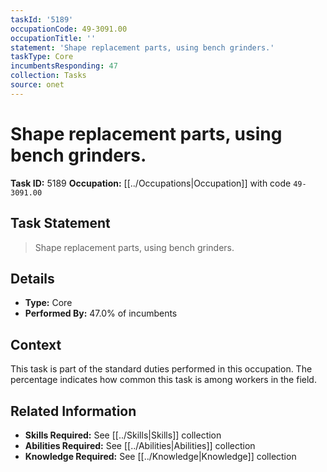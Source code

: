 ```yaml
---
taskId: '5189'
occupationCode: 49-3091.00
occupationTitle: ''
statement: 'Shape replacement parts, using bench grinders.'
taskType: Core
incumbentsResponding: 47
collection: Tasks
source: onet
---
```

# Shape replacement parts, using bench grinders.

**Task ID:** 5189
**Occupation:** [[../Occupations|Occupation]] with code `49-3091.00`

## Task Statement

> Shape replacement parts, using bench grinders.

## Details

- **Type:** Core
- **Performed By:** 47.0% of incumbents

## Context

This task is part of the standard duties performed in this occupation. The percentage indicates how common this task is among workers in the field.

## Related Information

- **Skills Required:** See [[../Skills|Skills]] collection
- **Abilities Required:** See [[../Abilities|Abilities]] collection
- **Knowledge Required:** See [[../Knowledge|Knowledge]] collection
